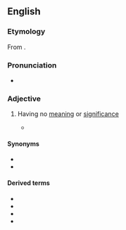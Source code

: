==English==

===Etymology===
From {{pre|en|un|meaning}}.

===Pronunciation===
* {{IPA|en|/ʌnˈmiːnɪŋ/}}

===Adjective===
{{en-adj}}

# {{lb|en|dated}} Having no [[meaning]] or [[significance]]
#* {{quote-book|en |year=1858|title=The Pennsylvania School Journal - Volumes 6-8 |author=Thomas Henry Burrowes, James Pyle Wickersham, Elnathan Elisha Higbee |page=281|ISBN=|passage=The danger is plainly in the other direction,—to regard all truth as scientific, to reverence statistics, to attempt to guage the soul, to measure the affections, and thus to make all true religion impossible, by limiting our faith by our knowlege, and by dismissing those terrible problems of destiny, with which the select est finds of all generations have wrestled, as '''unmeaning''' riddles, because we cannot solve them by the aid of the differential calculus. }}

====Synonyms====
* {{l|en|meaningless}}
* {{l|en|insignificant}}

====Derived terms====
* {{l|en|unmeaningful}}
* {{l|en|unmeaningfully}}
* {{l|en|unmeaningly}}
* {{l|en|unmeaningness}}